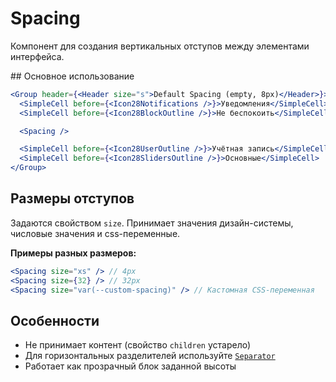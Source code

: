 <Overview>

# Spacing

Компонент для создания вертикальных отступов между элементами интерфейса.

</Overview>
## Основное использование

```jsx
<Group header={<Header size="s">Default Spacing (empty, 8px)</Header>}>
  <SimpleCell before={<Icon28Notifications />}>Уведомления</SimpleCell>
  <SimpleCell before={<Icon28BlockOutline />}>Не беспокоить</SimpleCell>

  <Spacing />

  <SimpleCell before={<Icon28UserOutline />}>Учётная запись</SimpleCell>
  <SimpleCell before={<Icon28SlidersOutline />}>Основные</SimpleCell>
</Group>
```

## Размеры отступов

Задаются свойством `size`. Принимает значения дизайн-системы, числовые значения и css-переменные.

**Примеры разных размеров:**

```jsx
<Spacing size="xs" /> // 4px
<Spacing size={32} /> // 32px
<Spacing size="var(--custom-spacing)" /> // Кастомная CSS-переменная
```

## Особенности

- Не принимает контент (свойство `children` устарело)
- Для горизонтальных разделителей используйте [`Separator`](#/Separator)
- Работает как прозрачный блок заданной высоты
